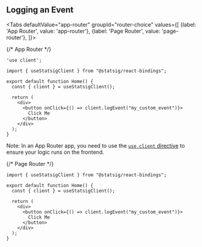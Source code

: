 

## Logging an Event


<Tabs
  defaultValue="app-router"
  groupId="router-choice"
  values={[
    {label: 'App Router', value: 'app-router'},
    {label: 'Page Router', value: 'page-router'},
  ]}>




{/* App Router */}


<TabItem value="app-router">


```tsx
'use client';

import { useStatsigClient } from "@statsig/react-bindings";

export default function Home() {
  const { client } = useStatsigClient();

  return (
    <div>
      <button onClick={() => client.logEvent("my_custom_event")}>
        Click Me
      </button>
    </div>
  );
}
```

Note: In an App Router app, you need to use the 
[`use client` directive](https://nextjs.org/docs/app/building-your-application/rendering/client-components) to ensure your logic runs on the frontend.

</TabItem>









{/* Page Router */}

<TabItem value="page-router">

```tsx
import { useStatsigClient } from "@statsig/react-bindings";

export default function Home() {
  const { client } = useStatsigClient();

  return (
    <div>
      <button onClick={() => client.logEvent("my_custom_event")}>
        Click Me
      </button>
    </div>
  );
}
```

</TabItem>

</Tabs>




